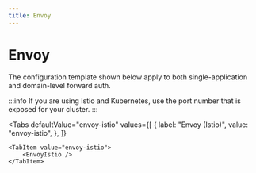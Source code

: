 ```yaml
---
title: Envoy
---
```



# Envoy

The configuration template shown below apply to both single-application and domain-level forward auth.

:::info
If you are using Istio and Kubernetes, use the port number that is exposed for your cluster.
:::

<Placeholders />

<Tabs
    defaultValue="envoy-istio"
    values={[
        {
            label: "Envoy (Istio)",
            value: "envoy-istio",
        },
    ]}
>
    <TabItem value="envoy-istio">
        <EnvoyIstio />
    </TabItem>
</Tabs>
